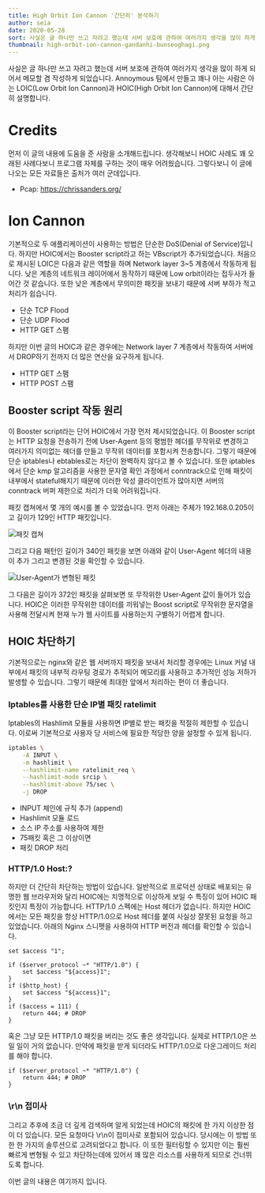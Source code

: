 ```yaml
---
title: High Orbit Ion Cannon '간단히' 분석하기
author: seia
date: 2020-05-28
sort: 사실은 글 하나만 쓰고 자려고 했는데 서버 보호에 관하여 여러가지 생각을 많이 하게 되어서...
thumbnail: high-orbit-ion-cannon-gandanhi-bunseoghagi.png
---
```


사실은 글 하나만 쓰고 자려고 했는데 서버 보호에 관하여 여러가지 생각을 많이 하게 되어서 메모할 겸 작성하게 되었습니다.
Annoymous 팀에서 만들고 꽤나 아는 사람은 아는 LOIC(Low Orbit Ion Cannon)과 HOIC(High Orbit Ion Cannon)에 대해서 간단히 설명합니다.

# Credits

먼저 이 글의 내용에 도움을 준 사람을 소개해드립니다.
생각해보니 HOIC 사례도 꽤 오래된 사례다보니 프로그램 자체를 구하는 것이 매우 어려웠습니다.
그렇다보니 이 글에 나오는 모든 자료들은 출처가 여러 군데입니다.

- Pcap: https://chrissanders.org/

# Ion Cannon

기본적으로 두 애플리케이션이 사용하는 방법은 단순한 DoS(Denial of Service)입니다.
하지만 HOIC에서는 Booster script라고 하는 VBscript가 추가되었습니다.
처음으로 제시된 LOIC은 다음과 같은 역할을 하며 Network layer 3~5 계층에서 작동하게 됩니다.
낮은 계층의 네트워크 레이어에서 동작하기 때문에 Low orbit이라는 접두사가 들어간 것 같습니다.
또한 낮은 계층에서 무의미한 패킷을 보내기 때문에 서버 부하가 적고 처리가 쉽습니다.

- 단순 TCP Flood
- 단순 UDP Flood
- HTTP GET 스팸

하지만 이번 글의 HOIC과 같은 경우에는 Network layer 7 계층에서 작동하여 서버에서 DROP하기 전까지 더 많은 연산을 요구하게 됩니다.

- HTTP GET 스팸
- HTTP POST 스팸

## Booster script 작동 원리

이 Booster script라는 단어 HOIC에서 가장 먼저 제시되었습니다.
이 Booster script는 HTTP 요청을 전송하기 전에 User-Agent 등의 평범한 헤더를 무작위로 변경하고 여러가지 의미없는 헤더를 만들고 무작위 데이터를 포함시켜 전송합니다.
그렇기 때문에 단순 iptables나 ebtables로는 차단이 완벽하지 않다고 볼 수 있습니다.
또한 iptables에서 단순 kmp 알고리즘을 사용한 문자열 확인 과정에서 conntrack으로 인해 패킷이 내부에서 stateful해지기 때문에 이러한 악성 클라이언트가 많아지면 서버의 conntrack 버퍼 제한으로 처리가 더욱 어려워집니다.

패킷 캡쳐에서 몇 개의 예시를 볼 수 있었습니다.
먼저 아래는 주체가 192.168.0.205이고 길이가 129인 HTTP 패킷입니다.

![패킷 캡쳐](./pcap-2.png)

그리고 다음 패턴인 길이가 340인 패킷을 보면 아래와 같이 User-Agent 헤더의 내용이 추가 그리고 변경된 것을 확인할 수 있습니다.

![User-Agent가 변형된 패킷](./pcap-1.png)

그 다음은 길이가 372인 패킷을 살펴보면 또 무작위한 User-Agent 값이 들어가 있습니다.
HOIC은 이러한 무작위한 데이터를 끼워넣는 Boost script로 무작위한 문자열을 사용해 전달시켜 현재 누가 웹 사이트를 사용하는지 구별하기 어렵게 합니다.

## HOIC 차단하기

기본적으로는 nginx와 같은 웹 서버까지 패킷을 보내서 처리할 경우에는 Linux 커널 내부에서 패킷의 내부적 라우팅 경로가 추적되어 메모리를 사용하고 추가적인 성능 저하가 발생할 수 있습니다.
그렇기 때문에 최대한 앞에서 처리하는 편이 더 좋습니다.

### Iptables를 사용한 단순 IP별 패킷 ratelimit

Iptables의 Hashlimit 모듈을 사용하면 IP별로 받는 패킷을 적절히 제한할 수 있습니다.
이로써 기본적으로 사용자 당 서비스에 필요한 적당한 양을 설정할 수 있게 됩니다.

```sh
iptables \
    -A INPUT \
    -m hashlimit \
    --hashlimit-name ratelimit_req \
    --hashlimit-mode srcip \
    --hashlimit-above 75/sec \
    -j DROP
```

- INPUT 체인에 규칙 추가 (append)
- Hashlimit 모듈 로드
- 소스 IP 주소를 사용하여 제한
- 75패킷 혹은 그 이상이면
- 패킷 DROP 처리

### HTTP/1.0 Host:?

하지만 더 간단히 차단하는 방법이 있습니다.
일반적으로 프로덕션 상태로 배포되는 유명한 웹 브라우저와 달리 HOIC에는 치명적으로 이상하게 보일 수 특징이 있어 HOIC 패킷인지 특정이 가능합니다.
HTTP/1.0 스펙에는 Host 헤더가 없습니다. 하지만 HOIC에서는 모든 패킷을 항상 HTTP/1.0으로 Host 헤더를 붙여 사실상 잘못된 요청을 하고 있었습니다.
아래의 Nginx 스니펫을 사용하여 HTTP 버전과 헤더를 확인할 수 있습니다.

```
set $access "1";

if ($server_protocol ~* "HTTP/1.0") {
	set $access "${access}1";
}
if ($http_host) {
	set $access "${access}1";
}
if ($access = 111) {
	return 444; # DROP
}
```

혹은 그냥 모든 HTTP/1.0 패킷을 버리는 것도 좋은 생각입니다.
실제로 HTTP/1.0은 쓰일 일이 거의 없습니다.
만약에 패킷을 받게 되더라도 HTTP/1.0으로 다운그레이드 처리를 해야 합니다.

```
if ($server_protocol ~* "HTTP/1.0") {
	return 444; # DROP
}
```

### \r\n 접미사

그리고 추후에 조금 더 깊게 검색하며 알게 되었는데 HOIC의 패킷에 한 가지 이상한 점이 더 있습니다.
모든 요청마다 \r\n이 접미사로 포함되어 있습니다.
당시에는 이 방법 또한 한 가지의 솔루션으로 고려되었다고 합니다.
이 또한 필터링할 수 있지만 이는 훨씬 빠르게 변형될 수 있고 차단하는데에 있어서 꽤 많은 리소스를 사용하게 되므로 건너뛰도록 합니다.

이번 글의 내용은 여기까지 입니다.
